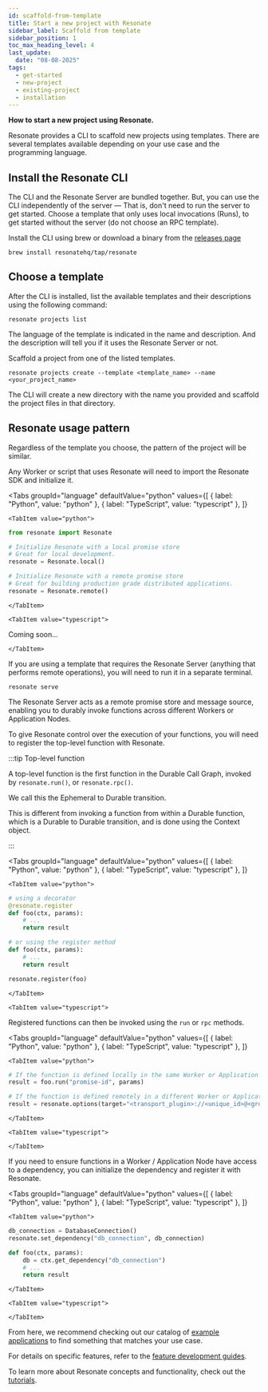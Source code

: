 ```yaml
---
id: scaffold-from-template
title: Start a new project with Resonate
sidebar_label: Scaffold from template
sidebar_position: 1
toc_max_heading_level: 4
last_update:
  date: "08-08-2025"
tags:
  - get-started
  - new-project
  - existing-project
  - installation
---
```



**How to start a new project using Resonate.**

Resonate provides a CLI to scaffold new projects using templates.
There are several templates available depending on your use case and the programming language.

## Install the Resonate CLI

The CLI and the Resonate Server are bundled together.
But, you can use the CLI independently of the server — That is, don't need to run the server to get started.
Choose a template that only uses local invocations (Runs), to get started without the server (do not choose an RPC template).

Install the CLI using brew or download a binary from the [releases page](https://github.com/resonatehq/resonate/releases)

```shell
brew install resonatehq/tap/resonate
```

## Choose a template

After the CLI is installed, list the available templates and their descriptions using the following command:

```shell
resonate projects list
```

The language of the template is indicated in the name and description.
And the description will tell you if it uses the Resonate Server or not.

Scaffold a project from one of the listed templates.

```shell
resonate projects create --template <template_name> --name <your_project_name>
```

The CLI will create a new directory with the name you provided and scaffold the project files in that directory.

## Resonate usage pattern

Regardless of the template you choose, the pattern of the project will be similar.

Any Worker or script that uses Resonate will need to import the Resonate SDK and initialize it.

<Tabs
    groupId="language"
	defaultValue="python"
	values={[
		{ label: "Python", value: "python" },
		{ label: "TypeScript", value: "typescript" },
	]}
>
    
    <TabItem value="python">

```python
from resonate import Resonate

# Initialize Resonate with a local promise store
# Great for local development.
resonate = Resonate.local()

# Initialize Resonate with a remote promise store
# Great for building production grade distributed applications.
resonate = Resonate.remote()
```

    </TabItem>

    <TabItem value="typescript">

Coming soon...

    </TabItem>

</Tabs>

If you are using a template that requires the Resonate Server (anything that performs remote operations), you will need to run it in a separate terminal.

```shell
resonate serve
```

The Resonate Server acts as a remote promise store and message source, enabling you to durably invoke functions across different Workers or Application Nodes.

To give Resonate control over the execution of your functions, you will need to register the top-level function with Resonate.

:::tip Top-level function

A top-level function is the first function in the Durable Call Graph, invoked by `resonate.run()`, or `resonate.rpc()`.

We call this the Ephemeral to Durable transition.

This is different from invoking a function from within a Durable function, which is a Durable to Durable transition, and is done using the Context object.

:::

<Tabs
    groupId="language"
	defaultValue="python"
	values={[
		{ label: "Python", value: "python" },
		{ label: "TypeScript", value: "typescript" },
	]}
>

    <TabItem value="python">

```python
# using a decorator
@resonate.register
def foo(ctx, params):
    # ...
    return result

# or using the register method
def foo(ctx, params):
	# ...
	return result

resonate.register(foo)
```

    </TabItem>

    <TabItem value="typescript">

  </TabItem>

</Tabs>

Registered functions can then be invoked using the `run` or `rpc` methods.

<Tabs
	groupId="language"
	defaultValue="python"
	values={[
		{ label: "Python", value: "python" },
		{ label: "TypeScript", value: "typescript" },
	]}
>
	<TabItem value="python">

```python
# If the function is defined locally in the same Worker or Application Node
result = foo.run("promise-id", params)

# If the function is defined remotely in a different Worker or Application Node
result = resonate.options(target="<transport_plugin>://<unique_id>@<group>/<id>").rpc("foo", "promise-id", params)
```

    </TabItem>

    <TabItem value="typescript">

    </TabItem>

</Tabs>

If you need to ensure functions in a Worker / Application Node have access to a dependency, you can initialize the dependency and register it with Resonate.

<Tabs
	groupId="language"
	defaultValue="python"
	values={[
		{ label: "Python", value: "python" },
		{ label: "TypeScript", value: "typescript" },
	]}
>

    <TabItem value="python">

```python
db_connection = DatabaseConnection()
resonate.set_dependency("db_connection", db_connection)

def foo(ctx, params):
	db = ctx.get_dependency("db_connection")
	# ...
	return result
```

    </TabItem>

    <TabItem value="typescript">

    </TabItem>

</Tabs>

From here, we recommend checking out our catalog of [example applications](https://github.com/resonatehq-examples) to find something that matches your use case.

For details on specific features, refer to the [feature development guides](/develop).

To learn more about Resonate concepts and functionality, check out the [tutorials](/learn).
